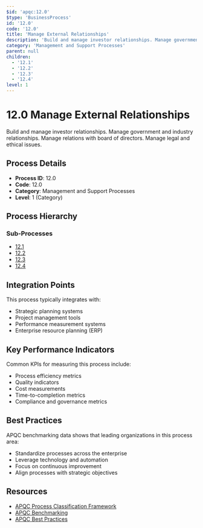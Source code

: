 ```yaml
---
$id: 'apqc:12.0'
$type: 'BusinessProcess'
id: '12.0'
code: '12.0'
title: 'Manage External Relationships'
description: 'Build and manage investor relationships. Manage government and industry relationships. Manage relations with board of directors. Manage legal and ethical issues.'
category: 'Management and Support Processes'
parent: null
children:
  - '12.1'
  - '12.2'
  - '12.3'
  - '12.4'
level: 1
---
```


# 12.0 Manage External Relationships

Build and manage investor relationships. Manage government and industry relationships. Manage relations with board of directors. Manage legal and ethical issues.

## Process Details

- **Process ID**: 12.0
- **Code**: 12.0
- **Category**: Management and Support Processes
- **Level**: 1 (Category)

## Process Hierarchy

### Sub-Processes

- [12.1](12.1.mdx)
- [12.2](12.2.mdx)
- [12.3](12.3.mdx)
- [12.4](12.4.mdx)

## Integration Points

This process typically integrates with:

- Strategic planning systems
- Project management tools
- Performance measurement systems
- Enterprise resource planning (ERP)

## Key Performance Indicators

Common KPIs for measuring this process include:

- Process efficiency metrics
- Quality indicators
- Cost measurements
- Time-to-completion metrics
- Compliance and governance metrics

## Best Practices

APQC benchmarking data shows that leading organizations in this process area:

- Standardize processes across the enterprise
- Leverage technology and automation
- Focus on continuous improvement
- Align processes with strategic objectives

## Resources

- [APQC Process Classification Framework](https://www.apqc.org/process-frameworks)
- [APQC Benchmarking](https://www.apqc.org/benchmarking)
- [APQC Best Practices](https://www.apqc.org/best-practices)
